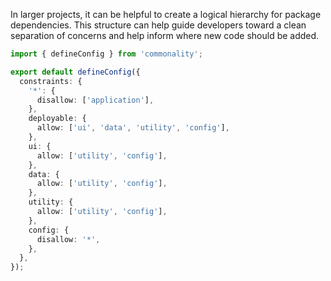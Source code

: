 In larger projects, it can be helpful to create a logical hierarchy for package dependencies.
This structure can help guide developers toward a clean separation of concerns and help inform where new code should be added.

```ts filename="commonality.config.ts"
import { defineConfig } from 'commonality';

export default defineConfig({
  constraints: {
    '*': {
      disallow: ['application'],
    },
    deployable: {
      allow: ['ui', 'data', 'utility', 'config'],
    },
    ui: {
      allow: ['utility', 'config'],
    },
    data: {
      allow: ['utility', 'config'],
    },
    utility: {
      allow: ['utility', 'config'],
    },
    config: {
      disallow: '*',
    },
  },
});
```
